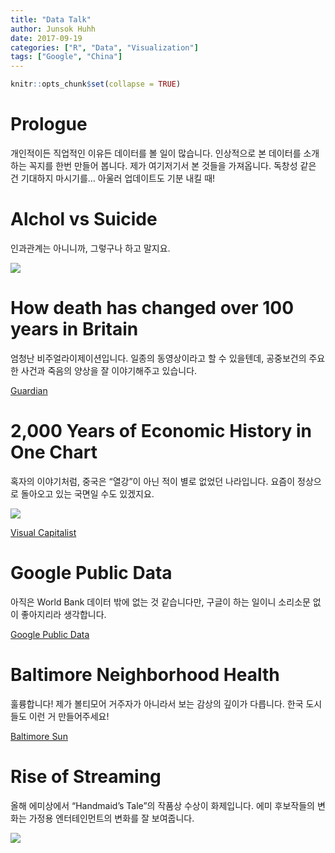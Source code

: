 ```yaml
---
title: "Data Talk"
author: Junsok Huhh
date: 2017-09-19
categories: ["R", "Data", "Visualization"]
tags: ["Google", "China"]
---
```

  
```r
knitr::opts_chunk$set(collapse = TRUE)
```

# Prologue 

개인적이든 직업적인 이유든 데이터를 볼 일이 많습니다. 인상적으로 본 데이터를 소개하는 꼭지를 한번 만들어 봅니다. 제가 여기저기서 본 것들을 가져옵니다. 독창성 같은 건 기대하지 마시기를... 아울러 업데이트도 기분 내킬 때!

# Alchol vs Suicide 

인과관계는 아니니까, 그렇구나 하고 말지요. 

![](https://i.redd.it/15ps6g0lupmz.png)

# How death has changed over 100 years in Britain

엄청난 비주얼라이제이션입니다. 일종의 동영상이라고 할 수 있을텐데, 공중보건의 주요한 사건과 죽음의 양상을 잘 이야기해주고 있습니다. 

[Guardian](https://www.theguardian.com/lifeandstyle/ng-interactive/2017/sep/18/how-death-has-changed-over-100-years-in-britain)

# 2,000 Years of Economic History in One Chart 

혹자의 이야기처럼, 중국은 "열강"이 아닌 적이 별로 없었던 나라입니다. 요즘이 정상으로 돌아오고 있는 국면일 수도 있겠지요. 

 ![](http://2oqz471sa19h3vbwa53m33yj.wpengine.netdna-cdn.com/wp-content/uploads/2017/09/share-of-gdp-history1070.jpg)

[Visual Capitalist](http://www.visualcapitalist.com/2000-years-economic-history-one-chart)

# Google Public Data 

아직은 World Bank 데이터 밖에 없는 것 같습니다만, 구글이 하는 일이니 소리소문 없이 좋아지리라 생각합니다. 

[Google Public Data](https://www.google.com/publicdata/explore?ds=d5bncppjof8f9_&met_y=sp_pop_totl&hl=en&dl=en)

# Baltimore Neighborhood Health 

훌륭합니다! 제가 볼티모어 거주자가 아니라서 보는 감상의 깊이가 다릅니다. 한국 도시들도 이런 거 만들어주세요! 

[Baltimore Sun](http://data.baltimoresun.com/news/neighborhood-health/)

# Rise of Streaming 

올해 에미상에서 "Handmaid's Tale"의 작품상 수상이 화제입니다. 에미 후보작들의 변화는 가정용 엔터테인먼트의 변화를 잘 보여줍니다. 

![](https://i.redd.it/8fu135v7comz.png)


